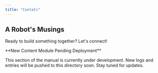 ```yaml
---
title: "Contatc"
---
```


## A Robot's Musings

Ready to build something together? Let's connect!

<Info>
**New Content Module Pending Deployment**

This section of the manual is currently under development. New logs and entries will be pushed to this directory soon. Stay tuned for updates.

</Info>
